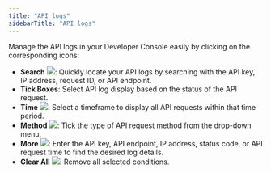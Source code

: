 ```yaml
---
title: "API logs"
sidebarTitle: "API logs"
---
```


Manage the API logs in your Developer Console easily by clicking on the corresponding icons:

- **Search** <img src="/en/images/developer-console/icon_search.svg" className="icon"></img>: Quickly locate your API logs by searching with the API key, IP address, request ID, or API endpoint.
- **Tick Boxes**: Select API log display based on the status of the API request.
- **Time** <img src="/en/images/developer-console/button_time.svg" className="icon"></img>: Select a timeframe to display all API requests within that time period.
- **Method** <img src="/en/images/developer-console/button_method.svg" className="icon"></img>: Tick the type of API request method from the drop-down menu.
- **More** <img src="/en/images/developer-console/button_more.svg" className="icon"></img>: Enter the API key, API endpoint, IP address, status code, or API request time to find the desired log details.
- **Clear All** <img src="/en/images/developer-console/button_clear all.svg" className="icon"></img>: Remove all selected conditions.